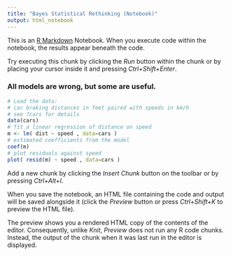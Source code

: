 ```yaml
---
title: "Bayes Statistical Rethinking (Notebook)"
output: html_notebook
---
```


This is an [R Markdown](http://rmarkdown.rstudio.com) Notebook. When you execute code within the notebook, the results appear beneath the code. 

Try executing this chunk by clicking the *Run* button within the chunk or by placing your cursor inside it and pressing *Ctrl+Shift+Enter*. 

### All models are wrong, but some are useful.

```r
# Load the data:
# car braking distances in feet paired with speeds in km/h
# see ?cars for details
data(cars)
# fit a linear regression of distance on speed
m <- lm( dist ~ speed , data=cars )
# estimated coefficients from the model
coef(m)
# plot residuals against speed
plot( resid(m) ~ speed , data=cars )
```

Add a new chunk by clicking the *Insert Chunk* button on the toolbar or by pressing *Ctrl+Alt+I*.

When you save the notebook, an HTML file containing the code and output will be saved alongside it (click the *Preview* button or press *Ctrl+Shift+K* to preview the HTML file).

The preview shows you a rendered HTML copy of the contents of the editor. Consequently, unlike *Knit*, *Preview* does not run any R code chunks. Instead, the output of the chunk when it was last run in the editor is displayed.
